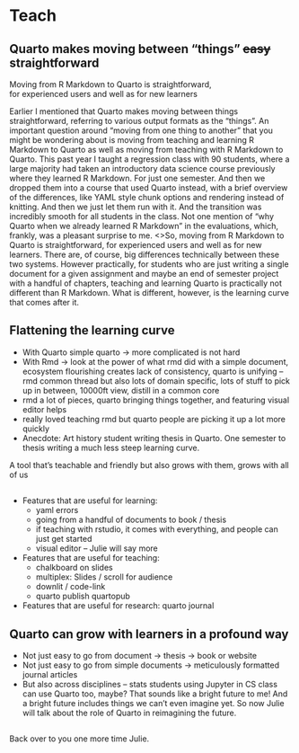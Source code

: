 # Teach {.title-middle-ice background-image="images/horst_quarto_penguins_teach.png"}

## Quarto makes moving between "things" ~~easy~~ straightforward {.takeaway .center}

::: {.fragment .fade-up .large}
Moving from R Markdown to Quarto is straightforward,<br> for experienced users and well as for new learners
:::

::: notes
Earlier I mentioned that Quarto makes moving between things straightforward, referring to various output formats as the "things".
An important question around "moving from one thing to another" that you might be wondering about is moving from teaching and learning R Markdown to Quarto as well as moving from teaching with R Markdown to Quarto.
This past year I taught a regression class with 90 students, where a large majority had taken an introductory data science course previously where they learned R Markdown. For just one semester. And then we dropped them into a course that used Quarto instead, with a brief overview of the differences, like YAML style chunk options and rendering instead of knitting. And then we just let them run with it. And the transition was incredibly smooth for all students in the class. Not one mention of "why Quarto when we already learned R Markdown" in the evaluations, which, frankly, was a pleasant surprise to me.
<>So, moving from R Markdown to Quarto is straightforward, for experienced users and well as for new learners.
There are, of course, big differences technically between these two systems. However practically, for students who are just writing a single document for a given assignment and maybe an end of semester project with a handful of chapters, teaching and learning Quarto is practically not different than R Markdown.
What is different, however, is the learning curve that comes after it.
:::

## Flattening the learning curve

- With Quarto simple quarto -> more complicated is not hard
- With Rmd -> look at the power of what rmd did with a simple document, ecosystem flourishing creates lack of consistency, quarto is unifying -- rmd common thread but also lots of domain specific, lots of stuff to pick up in between, 10000ft view, distill in a common core
- rmd a lot of pieces, quarto bringing things together, and featuring visual editor helps
- really loved teaching rmd but quarto people are picking it up a lot more quickly
-  Anecdote: Art history student writing thesis in Quarto. One semester to thesis writing a much less steep learning curve.

::: notes
A tool that's teachable and friendly but also grows with them, grows with all of us
:::

##  {#demo-3 .centered data-menu-title="Demo 3" background-color="#000000"}

::: demo
- Features that are useful for learning:
  - yaml errors
  - going from a handful of documents to book / thesis
  - if teaching with rstudio, it comes with everything, and people can just get started
  - visual editor -- Julie will say more
- Features that are useful for teaching:
  - chalkboard on slides
  - multiplex: Slides / scroll for audience
  - downlit / code-link
  - quarto publish quartopub
- Features that are useful for research: quarto journal
:::

## Quarto can grow with learners in a profound way {.takeaway .center}

- Not just easy to go from document -> thesis -> book or website
- Not just easy to go from simple documents -> meticulously formatted journal articles
- But also across disciplines -- stats students using Jupyter in CS class can use Quarto too, maybe? That sounds like a bright future to me! And a bright future includes things we can't even imagine yet. So now Julie will talk about the role of Quarto in reimagining the future.

## {#pass-to-teach background-image="images/horst_quarto_meteor.png"}

::: notes
Back over to you one more time Julie.
:::
